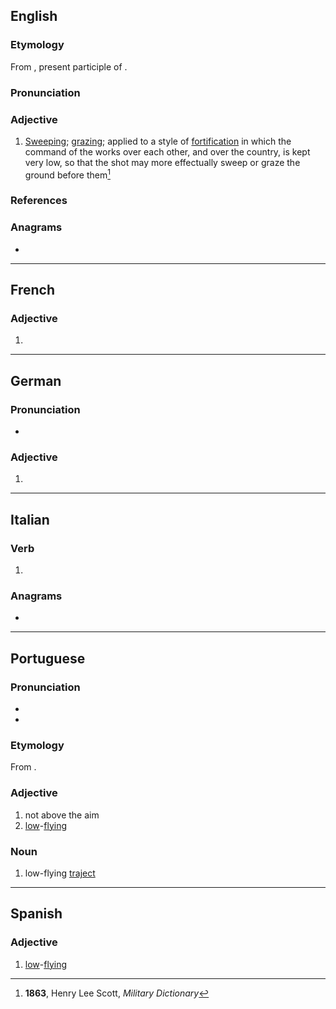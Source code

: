 ==English==

===Etymology===
From {{etyl|fr|en}} {{m|fr|rasant}}, present participle of {{m|fr|raser||to graze}}.

===Pronunciation===
{{rfp|en}}

===Adjective===
{{en-adj}}

# {{lb|en|military|historical}} [[sweep|Sweeping]]; [[graze|grazing]]; applied to a style of [[fortification]] in which the command of the works over each other, and over the country, is kept very low, so that the shot may more effectually sweep or graze the ground before them<ref>'''1863''', Henry Lee Scott, ''Military Dictionary''</ref>

===References===
<references/>
{{R:Webster 1913}}

===Anagrams===
* {{anagrams|en|a=aaenrst|Antares|Nateras|Retanas|anearst|anestra|atranes|santera}}

----

==French==

===Adjective===
{{head|fr|adjective form}}

# {{feminine singular of|fr|rasant}}

----

==German==

===Pronunciation===
* {{audio|de|De-rasante.ogg|Audio}}

===Adjective===
{{head|de|adjective form}}

# {{de-adj form of|rasant}}

----

==Italian==

===Verb===
{{head|it|present participle}}

# {{present participle of|it|rasare|nocat=1}}

===Anagrams===
* {{anagrams|it|a=aaenrst|Antares|rasenta|stanare|stanerà}}

----

==Portuguese==

===Pronunciation===
{{pt-IPA}}
* {{hyphenation|pt|ra|san|te}}
* {{rhymes|pt|ɐ̃tɨ|ɐ̃tʃi}}

===Etymology===
From {{affix|pt|rasar|-ante}}.

===Adjective===
{{pt-adj|rasant|e}}

# not above the aim
# [[low]]-[[flying]]

===Noun===
{{pt-noun|f}}

# low-flying [[traject]]

----

==Spanish==

===Adjective===
{{es-adj}}
# [[low]]-[[flying]]